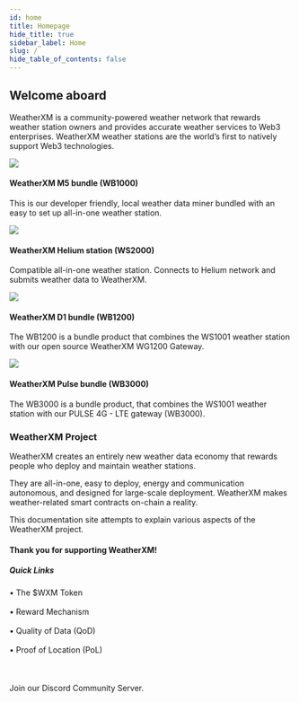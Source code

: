 ```yaml
---
id: home
title: Homepage
hide_title: true
sidebar_label: Home
slug: /
hide_table_of_contents: false
---
```



## Welcome aboard

WeatherXM is a community-powered weather network that rewards weather station owners and provides accurate weather services to Web3 enterprises.
WeatherXM weather stations are the world’s first to natively support Web3 technologies.
  
 <section class="product-container">
  <div class="device">
    <Link to="/wxm-devices/wifi-m5-bundle/wxm-ws1000-introduction">
      <img src={useBaseUrl("img/home/m5.png")} />
      <div class="device-info">
        <h4>WeatherXM M5 bundle (WB1000)</h4>
        <p>This is our developer friendly, local weather data miner bundled with an easy to set up all-in-one weather station.</p>
      </div>
    </Link>
  </div>
  <div class="device">
    <Link to="/wxm-devices/helium-bundle/wxm-ws2000-introduction">
      <img src={useBaseUrl("/img/home/helium.png")} />
      <div class="device-info">
        <h4>WeatherXM Helium station (WS2000)</h4>
        <p>Compatible all-in-one weather station. Connects to Helium network and submits weather data to WeatherXM.</p>
      </div>
    </Link>
  </div>
</section>

<section class="product-container">
  <div class="device" >
    <Link to="wxm-devices/D1-bundle/D1-bundle-introduction">
      <img src={useBaseUrl("/img/home/D1-bundle.webp")} />
      <div class="device-info" >
        <h4>WeatherXM D1 bundle (WB1200)</h4>
        <p>The WB1200 is a bundle product that combines the WS1001 weather station with our open source WeatherXM WG1200 Gateway.</p>
      </div>
    </Link>
  </div>
</section>

<section class="product-container">
  <div class="device" >
    <Link to="wxm-devices/Pulse-bundle/pulse-bundle-introduction">
      <img src={useBaseUrl("/img/wxm-devices/pulse-bundle/pulse_bundle.png")} />
      <div class="device-info" >
        <h4>WeatherXM Pulse bundle (WB3000)</h4>
        <p>The WB3000 is a bundle product, that combines the WS1001 weather station with our PULSE 4G - LTE gateway (WB3000). </p>
      </div>
    </Link>
  </div>
</section>

<h3>WeatherXM Project</h3>

WeatherXM creates an entirely new weather data economy that rewards people who deploy and maintain weather stations.

They are all-in-one, easy to deploy, energy and communication autonomous, and designed for large-scale deployment.
WeatherXM makes weather-related smart contracts on-chain a reality.

This documentation site attempts to explain various aspects of the WeatherXM project.

<h4>Thank you for supporting WeatherXM!</h4>
<h5 class="quickLinks">Quick Links</h5>

<Link to="/tokenomics">&#8226; The $WXM Token</Link>
<br></br>
<Link to="/reward-mechanism/">&#8226; Reward Mechanism</Link>
<br></br>
<Link to="/project/quality-of-data/">&#8226; Quality of Data (QoD)</Link>
<br></br>
<Link to="/project/proof-of-location/">&#8226; Proof of Location (PoL)</Link>
<br></br><br></br>
Join our <Link to="https://weatherxm.com/discord">Discord Community Server</Link>.

